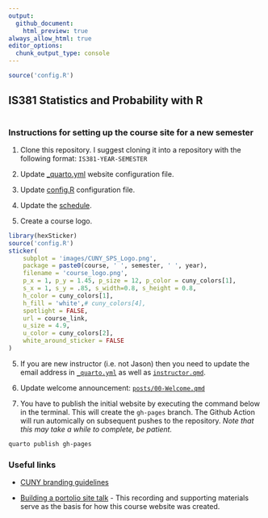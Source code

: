 ```yaml
---
output:
  github_document:
    html_preview: true
always_allow_html: true
editor_options: 
  chunk_output_type: console
---
```


```r
source('config.R')
```

## IS381 Statistics and Probability with R

```r

```

### Instructions for setting up the course site for a new semester

1. Clone this repository. I suggest cloning it into a repository with the following format: `IS381-YEAR-SEMESTER`

1. Update [_quarto.yml](_quarto.yml) website configuration file.

2. Update [config.R](config.R) configuration file.

3. Update the [schedule](Schedule.xlsx).

4. Create a course logo.

```r
library(hexSticker)
source('config.R')
sticker(
	subplot = 'images/CUNY_SPS_Logo.png',
	package = paste0(course, ' ', semester, ' ', year),
	filename = 'course_logo.png',
	p_x = 1, p_y = 1.45, p_size = 12, p_color = cuny_colors[1],	
	s_x = 1, s_y = .85, s_width=0.8, s_height = 0.8,
	h_color = cuny_colors[1],
	h_fill = 'white',# cuny_colors[4],
	spotlight = FALSE,
	url = course_link,
	u_size = 4.9,
	u_color = cuny_colors[2],
	white_around_sticker = FALSE
)
```

5. If you are new instructor (i.e. not Jason) then you need to update the email address in [`_quarto.yml`](_quarto.yml) as well as [`instructor.qmd`](instructor.qmd).

6. Update welcome announcement: [`posts/00-Welcome.qmd`](posts/00-Welcome.qmd)

6. You have to publish the initial website by executing the command below in the terminal. This will create the `gh-pages` branch. The Github Action will run automically on subsequent pushes to the repository. *Note that this may take a while to complete, be patient.*

```bash
quarto publish gh-pages
```


### Useful links

* [CUNY branding guidelines](https://www.cuny.edu/wp-content/uploads/sites/4/page-assets/about/administration/offices/communications-marketing/university-identity/campus-logos/28283961_2-CUNY-SPS-Style-guide_110221_onepgr-2.pdf)

* [Building a portolio site talk](https://bryer.org/posts/2025-02-19-Github_Portfolio.html) - This recording and supporting materials serve as the basis for how this course website was created.

